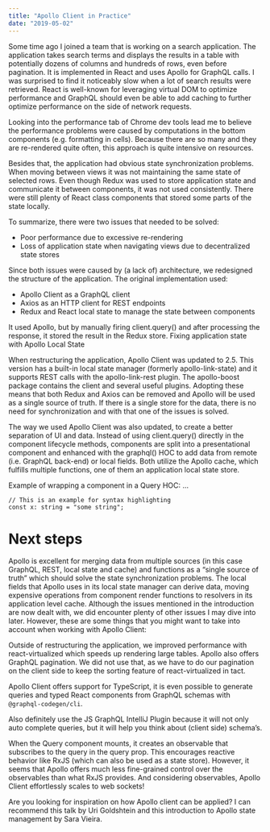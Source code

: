 ```yaml
---
title: "Apollo Client in Practice"
date: "2019-05-02"
---
```


Some time ago I joined a team that is working on a search application. The application takes search terms and displays the results in a table with potentially dozens of columns and hundreds of rows, even before pagination. It is implemented in React and uses Apollo for GraphQL calls. I was surprised to find it noticeably slow when a lot of search results were retrieved. React is well-known for leveraging virtual DOM to optimize performance and GraphQL should even be able to add caching to further optimize performance on the side of network requests.

Looking into the performance tab of Chrome dev tools lead me to believe the performance problems were caused by computations in the bottom components (e.g. formatting in cells). Because there are so many and they are re-rendered quite often, this approach is quite intensive on resources.

Besides that, the application had obvious state synchronization problems. When moving between views it was not maintaining the same state of selected rows. Even though Redux was used to store application state and communicate it between components, it was not used consistently. There were still plenty of React class components that stored some parts of the state locally.

To summarize, there were two issues that needed to be solved:

* Poor performance due to excessive re-rendering
* Loss of application state when navigating views due to decentralized state stores

Since both issues were caused by (a lack of) architecture, we redesigned the structure of the application. The original implementation used:

* Apollo Client as a GraphQL client
* Axios as an HTTP client for REST endpoints
* Redux and React local state to manage the state between components

It used Apollo, but by manually firing client.query() and after processing the response, it stored the result in the Redux store.
Fixing application state with Apollo Local State

When restructuring the application, Apollo Client was updated to 2.5. This version has a built-in local state manager (formerly apollo-link-state) and it supports REST calls with the apollo-link-rest plugin. The apollo-boost package contains the client and several useful plugins. Adopting these means that both Redux and Axios can be removed and Apollo will be used as a single source of truth. If there is a single store for the data, there is no need for synchronization and with that one of the issues is solved.

The way we used Apollo Client was also updated, to create a better separation of UI and data. Instead of using client.query() directly in the component lifecycle methods, components are split into a presentational component and enhanced with the graphql() HOC to add data from remote (i.e. GraphQL back-end) or local fields. Both utilize the Apollo cache, which fulfills multiple functions, one of them an application local state store.

Example of wrapping a component in a Query HOC:
...

```typescript{numberLines: true}
// This is an example for syntax highlighting
const x: string = "some string";
```

# Next steps

Apollo is excellent for merging data from multiple sources (in this case GraphQL, REST, local state and cache) and functions as a “single source of truth” which should solve the state synchronization problems. The local fields that Apollo uses in its local state manager can derive data, moving expensive operations from component render functions to resolvers in its application level cache. Although the issues mentioned in the introduction are now dealt with, we did encounter plenty of other issues I may dive into later. However, these are some things that you might want to take into account when working with Apollo Client:

Outside of restructuring the application, we improved performance with react-virtualized which speeds up rendering large tables. Apollo also offers GraphQL pagination. We did not use that, as we have to do our pagination on the client side to keep the sorting feature of react-virtualized in tact.

Apollo Client offers support for TypeScript, it is even possible to generate queries and typed React components from GraphQL schemas with `@graphql-codegen/cli`.

Also definitely use the JS GraphQL IntelliJ Plugin because it will not only auto complete queries, but it will help you think about (client side) schema’s.

When the Query component mounts, it creates an observable that subscribes to the query in the query prop. This encourages reactive behavior like RxJS (which can also be used as a state store). However, it seems that Apollo offers much less fine-grained control over the observables than what RxJS provides. And considering observables, Apollo Client effortlessly scales to web sockets!

Are you looking for inspiration on how Apollo client can be applied? I can recommend this talk by Uri Goldshtein and this introduction to Apollo state management by Sara Vieira.